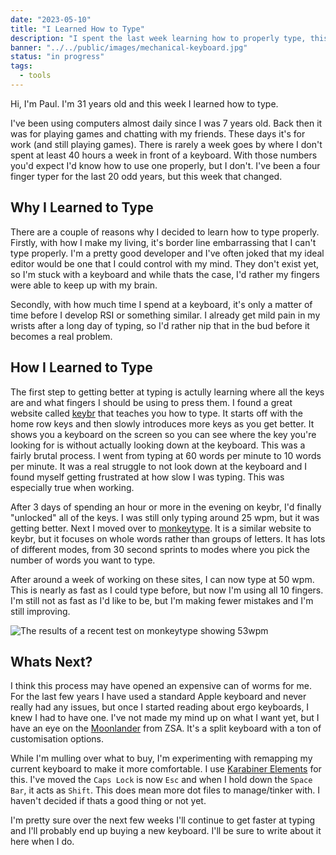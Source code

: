 ```yaml
---
date: "2023-05-10"
title: "I Learned How to Type"
description: "I spent the last week learning how to properly type, this is how it went."
banner: "../../public/images/mechanical-keyboard.jpg"
status: "in progress"
tags:
  - tools
---
```


Hi, I'm Paul. I'm 31 years old and this week I learned how to type.

I've been using computers almost daily since I was 7 years old. Back then it was for playing games and chatting with my friends. These days it's for work (and still playing games). There is rarely a week goes by where I don't spent at least 40 hours a week in front of a keyboard. With those numbers you'd expect I'd know how to use one properly, but I don't. I've been a four finger typer for the last 20 odd years, but this week that changed.

## Why I Learned to Type

There are a couple of reasons why I decided to learn how to type properly. Firstly, with how I make my living, it's border line embarrassing that I can't type properly. I'm a pretty good developer and I've often joked that my ideal editor would be one that I could control with my mind. They don't exist yet, so I'm stuck with a keyboard and while thats the case, I'd rather my fingers were able to keep up with my brain.

Secondly, with how much time I spend at a keyboard, it's only a matter of time before I develop RSI or something similar. I already get mild pain in my wrists after a long day of typing, so I'd rather nip that in the bud before it becomes a real problem.

## How I Learned to Type

The first step to getting better at typing is actully learning where all the keys are and what fingers I should be using to press them. I found a great website called [keybr](https://www.keybr.com/) that teaches you how to type. It starts off with the home row keys and then slowly introduces more keys as you get better. It shows you a keyboard on the screen so you can see where the key you're looking for is without actually looking down at the keyboard. This was a fairly brutal process. I went from typing at 60 words per minute to 10 words per minute. It was a real struggle to not look down at the keyboard and I found myself getting frustrated at how slow I was typing. This was especially true when working.

After 3 days of spending an hour or more in the evening on keybr, I'd finally "unlocked" all of the keys. I was still only typing around 25 wpm, but it was getting better. Next I moved over to [monkeytype](https://monkeytype.com). It is a similar website to keybr, but it focuses on whole words rather than groups of letters. It has lots of different modes, from 30 second sprints to modes where you pick the number of words you want to type.

After around a week of working on these sites, I can now type at 50 wpm. This is nearly as fast as I could type before, but now I'm using all 10 fingers. I'm still not as fast as I'd like to be, but I'm making fewer mistakes and I'm still improving.

![The results of a recent test on monkeytype showing 53wpm](/images/monkeytype-screenshot.png)

## Whats Next?

I think this process may have opened an expensive can of worms for me. For the last few years I have used a standard Apple keyboard and never really had any issues, but once I started reading about ergo keyboards, I knew I had to have one. I've not made my mind up on what I want yet, but I have an eye on the [Moonlander](https://www.zsa.io/moonlander/) from ZSA. It's a split keyboard with a ton of customisation options.

While I'm mulling over what to buy, I'm experimenting with remapping my current keyboard to make it more comfortable. I use [Karabiner Elements](https://karabiner-elements.pqrs.org/) for this. I've moved the `Caps Lock` is now `Esc` and when I hold down the `Space Bar`, it acts as `Shift`. This does mean more dot files to manage/tinker with. I haven't decided if thats a good thing or not yet.

I'm pretty sure over the next few weeks I'll continue to get faster at typing and I'll probably end up buying a new keyboard. I'll be sure to write about it here when I do.
